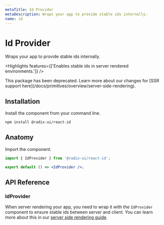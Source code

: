 ```yaml
---
metaTitle: Id Provider
metaDescription: Wraps your app to provide stable ids internally.
name: id
---
```


# Id Provider

<Description>Wraps your app to provide stable ids internally.</Description>

<Highlights
  features={['Enables stable ids in server rendered environments.']}
/>

<Alert>
  This package has been deprecated. Learn more about our changes for [SSR
  support here](/docs/primitives/overview/server-side-rendering).
</Alert>

## Installation

Install the component from your command line.

```bash
npm install @radix-ui/react-id
```

## Anatomy

Import the component.

```jsx
import { IdProvider } from '@radix-ui/react-id';

export default () => <IdProvider />;
```

## API Reference

### IdProvider

When server rendering your app, you need to wrap it with the `IdProvider` component to ensure stable ids between server and client. You can learn more about this in our [server side rendering guide](/docs/primitives/guides/server-side-rendering).
